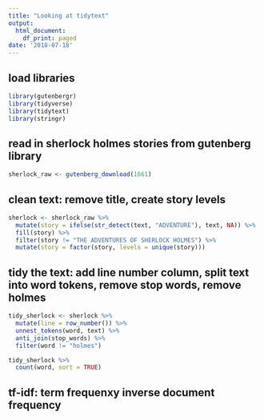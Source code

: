 ```yaml
---
title: "Looking at tidytext"
output:
  html_document:
    df_print: paged
date: '2018-07-18'
---
```


## load libraries 

```r
library(gutenbergr)
library(tidyverse)
library(tidytext)
library(stringr)
```

## read in sherlock holmes stories from gutenberg library 

```r
sherlock_raw <- gutenberg_download(1661)
```

## clean text: remove title, create story levels 

```r
sherlock <- sherlock_raw %>% 
  mutate(story = ifelse(str_detect(text, "ADVENTURE"), text, NA)) %>% 
  fill(story) %>% 
  filter(story != "THE ADVENTURES OF SHERLOCK HOLMES") %>% 
  mutate(story = factor(story, levels = unique(story)))
```

## tidy the text: add line number column, split text into word tokens, remove stop words, remove holmes      

```r
tidy_sherlock <- sherlock %>% 
  mutate(line = row_number()) %>% 
  unnest_tokens(word, text) %>% 
  anti_join(stop_words) %>% 
  filter(word != "holmes")

tidy_sherlock %>% 
  count(word, sort = TRUE)
```

## tf-idf: term frequenxy inverse document frequency 



